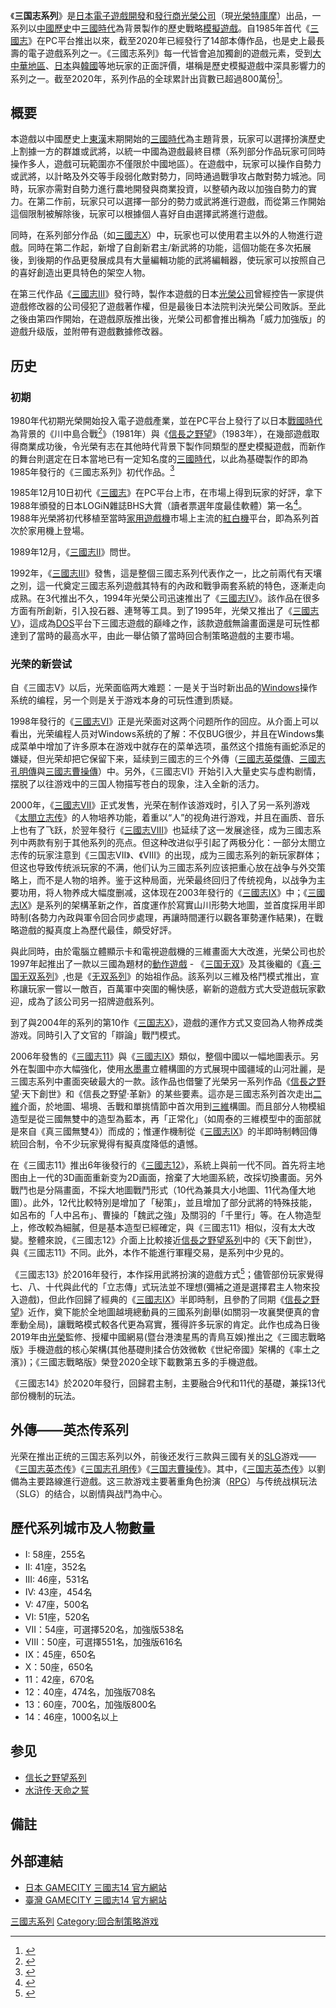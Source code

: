 {{refimprove|time=2014-12-06T04:28:04+00:00}}
{{otheruses|other=本遊戲引用的史書藍本|三國志}}
{{Otheruses|subject=日本光榮公司漢末三國戰略遊戲《三國志》|other=其他以'''三國志'''命名的作品|三国志 (消歧义)}}

{{noteTA
| G1=Games
}}

{{Infobox VG series
| title = 三国志
| image = File:Sangokushi series logo.png
| caption = 系列标识(徐伯清书写)，截取自《三国志X》
| creator = 襟川阳一
| developer = 光荣（现光荣特库摩）
| publisher = 光荣（现光荣特库摩）
| genre = [[模擬遊戲|模擬]]・[[战略游戏|战略]]
| first release version = [[三国志_(游戏)|三国志]]
| first release date = 1985年12月10日
| latest release version = [[三国志14|三国志14]]
| latest release date = 2020年1月16日
}}

《'''三国志系列'''》是[[日本|日本]][[電子遊戲開發商|電子遊戲開發]]和[[電子遊戲發行商|發行商]][[光榮公司|光榮公司]]（現[[光榮特庫摩|光榮特庫摩]]）出品，一系列以[[中國歷史|中國歷史]]中[[三國時代|三國時代]]為背景製作的歷史戰略[[模擬遊戲|模擬遊戲]]。自1985年首代《[[三國志_(遊戲)|三國志]]》在PC平台推出以來，截至2020年已經發行了14部本傳作品，也是史上最長壽的電子遊戲系列之一。《三國志系列》每一代皆會追加獨創的遊戲元素，受到[[大中華地區|大中華地區]]、[[日本|日本]]與[[韓國|韓國]]等地玩家的正面評價，堪稱是歷史模擬遊戲中深具影響力的系列之一。截至2020年，系列作品的全球累計出貨數已超過800萬份<ref>{{Cite web |url=https://www.agara.co.jp/article/61027 |title=存档副本 |accessdate=2020-06-18 |archive-date=2020-06-06 |archive-url=https://web.archive.org/web/20200606051721/https://www.agara.co.jp/article/61027 |dead-url=no }}</ref>。

== 概要 ==

本遊戲以中國歷史上[[東漢|東漢]]末期開始的[[三國時代|三國時代]]為主題背景，玩家可以選擇扮演歷史上割據一方的群雄或武將，以統一中國為遊戲最終目標（系列部分作品玩家可同時操作多人，遊戲可玩範圍亦不僅限於中國地區）。在遊戲中，玩家可以操作自勢力或武將，以計略及外交等手段弱化敵對勢力，同時通過戰爭攻占敵對勢力城池。同時，玩家亦需對自勢力進行農地開發與商業投資，以整頓內政以加強自勢力的實力。在第二作前，玩家只可以選擇一部分的勢力或武將進行遊戲，而從第三作開始這個限制被解除後，玩家可以根據個人喜好自由選擇武將進行遊戲。

同時，在系列部分作品（如[[三國志X|三國志X]]）中，玩家也可以使用君主以外的人物進行遊戲。同時在第二作起，新增了自創新君主/新武將的功能，這個功能在多次拓展後，到後期的作品更發展成具有大量編輯功能的武將編輯器，使玩家可以按照自己的喜好創造出更具特色的架空人物。

在第三代作品《[[三國志III|三國志III]]》發行時，製作本遊戲的日本[[光榮公司|光榮公司]]曾經控告一家提供遊戲修改器的公司侵犯了遊戲著作權，但是最後日本法院判決光榮公司敗訴。至此之後由第四作開始，在遊戲原版推出後，光榮公司都會推出稱為「威力加強版」的遊戲升级版，並附帶有遊戲數據修改器。

== 历史 ==
{{See also|三国志系列游戏列表}}{{VG timeline
| title = 本传发行时间轴
| 1985 = [[三国志_(游戏)|三国志]]
| 1989 = [[三国志II|三国志II]]
| 1992 = [[三国志III|三国志III]]
| 1994 = [[三国志IV|三国志IV]]
| 1995 = [[三国志V|三国志V]]
| 1998 = [[三国志VI|三国志VI]]
| 2000 = [[三国志VII|三国志VII]]
| 2001 = [[三国志VIII|三国志VIII]]
| 2003 = [[三国志IX|三国志IX]]
| 2004 = [[三国志X|三国志X]]
| 2006 = [[三国志11|三国志11]]
| 2012 = [[三国志12|三国志12]]
| 2016 = [[三國志13|三國志13]]
| 2020 = [[三國志14|三國志14]]
}}

=== 初期 ===
1980年代初期光榮開始投入電子遊戲產業，並在PC平台上發行了以日本[[戰國時代_(日本)|戰國時代]]為背景的《川中島合戰<ref>{{cite web|url=https://gnn.gamer.com.tw/detail.php?sn=143627|title=《三國志 13》威力加強版 首批限量門市特典 DLC 公布|first=|last=巴哈姆特|website=巴哈姆特電玩資訊站|access-date=2020-01-16|archive-date=2021-06-16|archive-url=https://web.archive.org/web/20210616064952/https://gnn.gamer.com.tw/detail.php?sn=143627}}</ref>》（1981年）與《[[信長之野望_(遊戲)|信長之野望]]》（1983年），在幾部遊戲取得商業成功後，令光榮有志在其他時代背景下製作同類型的歷史模擬遊戲，而新作的舞台則選定在日本當地已有一定知名度的[[三國時代|三國時代]]，以此為基礎製作的即為1985年發行的《三國志系列》初代作品。<ref>{{Cite web |url=https://mantan-web.jp/article/20200103dog00m200023000c.html |title=存档副本 |access-date=2020-01-04 |archive-url=https://web.archive.org/web/20200104133718/https://mantan-web.jp/article/20200103dog00m200023000c.html |archive-date=2020-01-04 |dead-url=no }}</ref>

1985年12月10日初代《[[三國志_(遊戲)|三國志]]》在PC平台上市，在市場上得到玩家的好評，拿下1988年頒發的日本LOGiN雜誌BHS大賞（讀者票選年度最佳軟體）第一名<ref>{{Cite web |url=http://www.koei.co.jp/company/history/#a2 |title=存档副本 |accessdate=2020-01-16 |archive-date=2020-01-18 |archive-url=https://web.archive.org/web/20200118002321/http://www.koei.co.jp/company/history/#a2 |dead-url=no }}</ref>。1988年光榮將初代移植至當時[[家用遊戲機|家用遊戲機]]市場上主流的[[紅白機|紅白機]]平台，即為系列首次於家用機上登場。

1989年12月，《[[三國志II|三國志II]]》問世。

1992年，《[[三國志III|三國志III]]》發售，這是整個三國志系列代表作之一，比之前兩代有天壤之別，這一代奠定三國志系列遊戲其特有的內政和戰爭兩套系統的特色，逐漸走向成熟。在3代推出不久，1994年光榮公司迅速推出了《[[三國志IV|三國志IV]]》。該作品在很多方面有所創新，引入投石器、連弩等工具。到了1995年，光榮又推出了《[[三國志V|三國志V]]》，這成為[[DOS|DOS]]平台下三國志遊戲的巔峰之作，該款遊戲無論畫面還是可玩性都達到了當時的最高水平，由此一舉佔領了當時回合制策略遊戲的主要市場。

=== 光荣的新尝试 ===

自《三國志V》以后，光荣面临两大难题：一是关于当时新出品的[[Windows|Windows]]操作系统的编程，另一个则是关于游戏本身的可玩性遭到质疑。

1998年發行的《[[三國志VI|三國志VI]]》正是光荣面对这两个问题所作的回应。从介面上可以看出，光荣编程人员对Windows系统的了解：不仅BUG很少，并且在Windows集成菜单中增加了许多原本在游戏中就存在的菜单选项，虽然这个措施有画蛇添足的嫌疑，但光荣却把它保留下来，延续到三國志的三个外傳（[[三國志英傑傳|三國志英傑傳]]、[[三國志孔明傳|三國志孔明傳]]與[[三國志曹操傳|三國志曹操傳]]）中。另外，《三國志VI》开始引入大量史实与虚构剧情，摆脱了以往游戏中的三国人物描写苍白的现象，注入全新的活力。

2000年，《[[三國志VII|三國志VII]]》正式发售，光荣在制作该游戏时，引入了另一系列游戏《[[太閤立志传|太閤立志传]]》的人物培养功能，着重以“人”的视角进行游戏，并且在画质、音乐上也有了飞跃，於翌年發行《[[三國志VIII|三國志VIII]]》也延续了这一发展途径，成为三國志系列中两款有别于其他系列的亮点。但这种改进似乎引起了两极分化：一部分太閤立志传的玩家注意到《三国志VII》、《VIII》的出现，成为三國志系列的新玩家群体；但这也导致传统派玩家的不满，他们认为三國志系列应该把重心放在战争与外交策略上，而不是人物的培养。鉴于这种局面，光荣最终回归了传统视角，以战争为主要功用，将人物养成大幅度删减，这体现在2003年發行的《[[三國志IX|三國志IX]]》中；《[[三國志IX|三國志IX]]》是系列的架構革新之作，首度運作於寫實山川形勢大地圖，並首度採用半即時制(各勢力內政與軍令回合同步處理，再讓時間運行以觀各軍勢運作結果)，在戰略遊戲的擬真度上為歷代最佳，頗受好評。

與此同時，由於電腦立體顯示卡和電視遊戲機的三維畫面大大改進，光榮公司也於1997年起推出了一款以三國為題材的[[動作遊戲|動作遊戲]] - 《[[三国无双|三国无双]]》及其後繼的《[[真·三国无双系列|真·三国无双系列]]》,也是《[[无双系列|无双系列]]》的始祖作品。該系列以三維及格鬥模式推出，宣称讓玩家一嘗以一敵百，百萬軍中突圍的暢快感，嶄新的遊戲方式大受遊戲玩家歡迎，成為了該公司另一招牌遊戲系列。

到了與2004年的系列的第10作《[[三国志X|三国志X]]》，遊戲的運作方式又变回為人物养成类游戏。同時引入了文官的「辯論」戰鬥模式。

2006年發售的《[[三國志11|三國志11]]》與《[[三國志IX|三國志IX]]》類似，整個中國以一幅地圖表示。另外在製圖中亦大幅強化，使用[[水墨畫|水墨畫]]立體構圖的方式展現中國疆域的山河壯麗，是三國志系列中畫面突破最大的一款。該作品也借鑒了光榮另一系列作品《[[信長之野望|信長之野望]]·天下創世》和《信長之野望·革新》的某些要素。這亦是三國志系列首次走出[[二維|二維]]介面，於地圖、場境、舌戰和單挑情節中首次用到[[三維|三維]]構圖。而且部分人物模組造型是從三國無雙中的造型為藍本，再「正常化」（如周泰的三維模型中的面部就是來自《真三國無雙4》）而成的；惟運作機制從《[[三國志IX|三國志IX]]》的半即時制轉回傳統回合制，令不少玩家覺得有擬真度降低的遺憾。

在《三國志11》推出6年後發行的《[[三國志12|三國志12]]》，系統上與前一代不同。首先将主地图由上一代的3D画面重新变为2D画面，捨棄了大地圖系統，改採切換畫面。另外戰鬥也是分隔畫面，不採大地圖戰鬥形式（10代為兼具大小地圖、11代為僅大地圖）。此外，12代比較特別是增加了「秘策」，並且增加了部分武將的特殊技能，如呂布的「人中呂布」、曹操的「魏武之強」及關羽的「千里行」等。在人物造型上，修改較為細膩，但是基本造型已經確定，與《三國志11》相似，沒有太大改變。整體來說，《三國志12》介面上比較接近[[信長之野望系列|信長之野望系列]]中的《天下創世》，與《三國志11》不同。此外，本作不能進行軍糧交易，是系列中少見的。

《三國志13》於2016年發行，本作採用武將扮演的遊戲方式<ref>{{Cite web |url=http://www.gamecity.ne.jp/sangokushi13/ |title=存档副本 |accessdate=2015-05-19 |archive-date=2015-05-20 |archive-url=https://web.archive.org/web/20150520235808/http://www.gamecity.ne.jp/sangokushi13/ |dead-url=no }}</ref>；儘管部份玩家覺得七、八、十代與此代的「立志傳」式玩法並不理想(彌補之道是選擇君主人物來投入遊戲)，但此作回歸了經典的《[[三國志IX|三國志IX]]》半即時制，且參酌了同期《[[信長之野望|信長之野望]]》近作，奠下能於全地圖越境總動員的三國系列創舉(如關羽一攻襄樊便真的會牽動全局)，讓戰略模式較各代更為寫實，獲得許多玩家的肯定。此作也成為日後2019年由[[光榮|光榮]]監修、授權中國網易(暨台港澳星馬的青鳥互娛)推出之《三國志戰略版》手機遊戲的核心架構(其他基礎則揉合仿效微軟《世紀帝國》架構的《率土之濱》)；《三國志戰略版》榮登2020全球下載數第五多的手機遊戲。

《三國志14》於2020年發行，回歸君主制，主要融合9代和11代的基礎，兼採13代部份機制的玩法。

== 外傳——英杰传系列 ==
光荣在推出正统的三国志系列以外，前後还发行三款與三國有关的[[SLG|SLG]]游戏——《[[三国志英杰传|三国志英杰传]]》《[[三国志孔明传|三国志孔明传]]》《[[三国志曹操传|三国志曹操传]]》。其中，《[[三国志英杰传|三国志英杰传]]》以劉備為主要路線進行遊戲。这三款游戏主要著重角色扮演（[[電子角色扮演遊戲|RPG]]）与传统战棋玩法（SLG）的结合，以剧情與战鬥為中心。

== 歷代系列城市及人物數量 ==
*I: 58座，255名
*II: 41座，352名
*III: 46座，531名
*IV: 43座，454名
*V: 47座，500名
*VI: 51座，520名
*VII：54座，可選擇520名，加強版538名
*VIII：50座，可選擇551名，加強版616名
*IX：45座，650名
*X：50座，650名
*11：42座，670名
*12：40座，474名，加強版708名
*13：60座，700名，加強版800名
*14：46座，1000名以上

==参见==
* [[信长之野望系列|信长之野望系列]]
* [[水浒传·天命之誓|水浒传·天命之誓]]

== 備註 ==
{{Reflist}}

== 外部連結 ==
* [https://www.gamecity.ne.jp/sangokushi14/ 日本 GAMECITY 三國志14 官方網站]{{Wayback|url=https://www.gamecity.ne.jp/sangokushi14/ |date=20200115200638 }}{{ja icon }}
* [https://www.gamecity.com.tw/sangokushi14/ 臺灣 GAMECITY 三國志14 官方網站]{{Wayback|url=https://www.gamecity.com.tw/sangokushi14/ |date=20190930023039 }}{{zh-tw icon}}

{{三国演义}}
{{三國志系列}}
{{光荣特库摩}}

{{DEFAULTSORT:Sangokushi}}
[[Category:三國志系列|]]
[[Category:回合制策略游戏|Category:回合制策略游戏]]